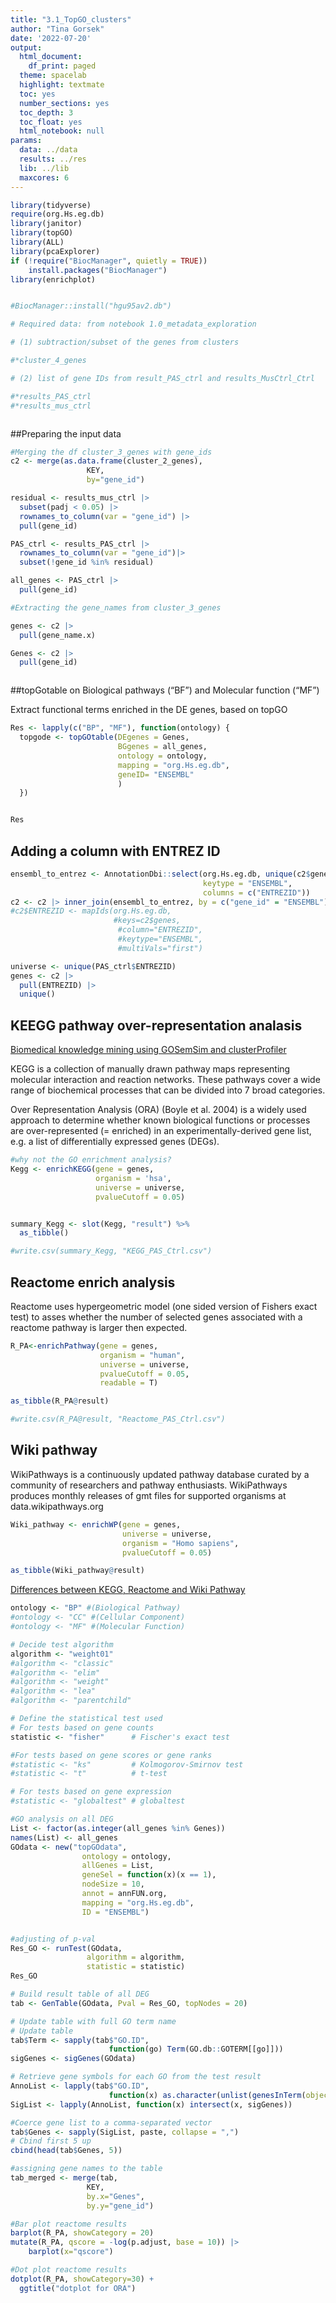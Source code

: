 ```yaml
---
title: "3.1_TopGO_clusters"
author: "Tina Gorsek"
date: '2022-07-20'
output:
  html_document:
    df_print: paged
  theme: spacelab
  highlight: textmate
  toc: yes
  number_sections: yes
  toc_depth: 3
  toc_float: yes
  html_notebook: null
params:
  data: ../data
  results: ../res
  lib: ../lib
  maxcores: 6
---
```




```r
library(tidyverse)
require(org.Hs.eg.db)
library(janitor)
library(topGO)
library(ALL)
library(pcaExplorer)
if (!require("BiocManager", quietly = TRUE))
    install.packages("BiocManager")
library(enrichplot)


#BiocManager::install("hgu95av2.db")

# Required data: from notebook 1.0_metadata_exploration

# (1) subtraction/subset of the genes from clusters 

#*cluster_4_genes

# (2) list of gene IDs from result_PAS_ctrl and results_MusCtrl_Ctrl

#*results_PAS_ctrl
#*results_mus_ctrl



```

##Preparing the input data

```r
#Merging the df cluster_3_genes with gene_ids
c2 <- merge(as.data.frame(cluster_2_genes), 
                 KEY, 
                 by="gene_id")

residual <- results_mus_ctrl |>
  subset(padj < 0.05) |>
  rownames_to_column(var = "gene_id") |>
  pull(gene_id)

PAS_ctrl <- results_PAS_ctrl |>
  rownames_to_column(var = "gene_id")|>
  subset(!gene_id %in% residual) 

all_genes <- PAS_ctrl |>
  pull(gene_id)

#Extracting the gene_names from cluster_3_genes

genes <- c2 |>
  pull(gene_name.x)

Genes <- c2 |>
  pull(gene_id)



```

##topGotable on Biological pathways ("BF") and Molecular function ("MF")

Extract functional terms enriched in the DE genes, based on topGO

```r
Res <- lapply(c("BP", "MF"), function(ontology) {
  topgode <- topGOtable(DEgenes = Genes,
                        BGgenes = all_genes,
                        ontology = ontology,
                        mapping = "org.Hs.eg.db",
                        geneID= "ENSEMBL"
                        )
  })


Res

```

 
## Adding a column with ENTREZ ID 
 
 
```r
ensembl_to_entrez <- AnnotationDbi::select(org.Hs.eg.db, unique(c2$gene_id),
                                           keytype = "ENSEMBL",
                                           columns = c("ENTREZID"))
c2 <- c2 |> inner_join(ensembl_to_entrez, by = c("gene_id" = "ENSEMBL"))
#c2$ENTREZID <- mapIds(org.Hs.eg.db,
                       #keys=c2$genes, 
                        #column="ENTREZID",
                        #keytype="ENSEMBL",
                        #multiVals="first")

universe <- unique(PAS_ctrl$ENTREZID)
genes <- c2 |>
  pull(ENTREZID) |> 
  unique()
```
## KEEGG pathway over-representation analasis
 
[Biomedical knowledge mining using GOSemSim and clusterProfiler](https://yulab-smu.top/biomedical-knowledge-mining-book/clusterprofiler-kegg.html)

KEGG is a collection of manually drawn pathway maps representing molecular interaction and reaction networks. These pathways cover a wide range of biochemical processes that can be divided into 7 broad categories.

Over Representation Analysis (ORA) (Boyle et al. 2004) is a widely used approach to determine whether known biological functions or processes are over-represented (= enriched) in an experimentally-derived gene list, e.g. a list of differentially expressed genes (DEGs).

```r
#why not the GO enrichment analysis?
Kegg <- enrichKEGG(gene = genes,
                   organism = 'hsa',
                   universe = universe,
                   pvalueCutoff = 0.05)


summary_Kegg <- slot(Kegg, "result") %>%
  as_tibble() 

#write.csv(summary_Kegg, "KEGG_PAS_Ctrl.csv")

```

## Reactome enrich analysis

Reactome uses hypergeometric model (one sided version of Fishers exact test) to asses whether the number of selected genes associated with a reactome pathway is larger then expected. 

```r
R_PA<-enrichPathway(gene = genes, 
                    organism = "human",
                    universe = universe,
                    pvalueCutoff = 0.05, 
                    readable = T)

as_tibble(R_PA@result)

#write.csv(R_PA@result, "Reactome_PAS_Ctrl.csv")
```
## Wiki pathway

WikiPathways is a continuously updated pathway database curated by a community of researchers and pathway enthusiasts. WikiPathways produces monthly releases of gmt files for supported organisms at data.wikipathways.org

```r
Wiki_pathway <- enrichWP(gene = genes, 
                         universe = universe,
                         organism = "Homo sapiens",
                         pvalueCutoff = 0.05)

as_tibble(Wiki_pathway@result)
```
[Differences between KEGG, Reactome and Wiki Pathway](https://www.frontiersin.org/articles/10.3389/fgene.2019.01203/full)
```r
ontology <- "BP" #(Biological Pathway)
#ontology <- "CC" #(Cellular Component)
#ontology <- "MF" #(Molecular Function)

# Decide test algorithm
algorithm <- "weight01"
#algorithm <- "classic"
#algorithm <- "elim"
#algorithm <- "weight"
#algorithm <- "lea"
#algorithm <- "parentchild"

# Define the statistical test used
# For tests based on gene counts
statistic <- "fisher"      # Fischer's exact test

#For tests based on gene scores or gene ranks
#statistic <- "ks"         # Kolmogorov-Smirnov test
#statistic <- "t"          # t-test

# For tests based on gene expression
#statistic <- "globaltest" # globaltest

#GO analysis on all DEG
List <- factor(as.integer(all_genes %in% Genes))
names(List) <- all_genes
GOdata <- new("topGOdata", 
                ontology = ontology, 
                allGenes = List, 
                geneSel = function(x)(x == 1), 
                nodeSize = 10, 
                annot = annFUN.org, 
                mapping = "org.Hs.eg.db", 
                ID = "ENSEMBL")


#adjusting of p-val
Res_GO <- runTest(GOdata, 
                 algorithm = algorithm, 
                 statistic = statistic)
Res_GO

# Build result table of all DEG
tab <- GenTable(GOdata, Pval = Res_GO, topNodes = 20)

# Update table with full GO term name
# Update table 
tab$Term <- sapply(tab$"GO.ID", 
                      function(go) Term(GO.db::GOTERM[[go]]))
sigGenes <- sigGenes(GOdata)

# Retrieve gene symbols for each GO from the test result
AnnoList <- lapply(tab$"GO.ID", 
                      function(x) as.character(unlist(genesInTerm(object = GOdata, whichGO = x))))
SigList <- lapply(AnnoList, function(x) intersect(x, sigGenes))

#Coerce gene list to a comma-separated vector
tab$Genes <- sapply(SigList, paste, collapse = ",")
# Cbind first 5 up 
cbind(head(tab$Genes, 5))

#assigning gene names to the table 
tab_merged <- merge(tab, 
                 KEY, 
                 by.x="Genes",
                 by.y="gene_id")


```

```r
#Bar plot reactome results
barplot(R_PA, showCategory = 20)
mutate(R_PA, qscore = -log(p.adjust, base = 10)) |>
    barplot(x="qscore")

#Dot plot reactome results
dotplot(R_PA, showCategory=30) + 
  ggtitle("dotplot for ORA")


```
